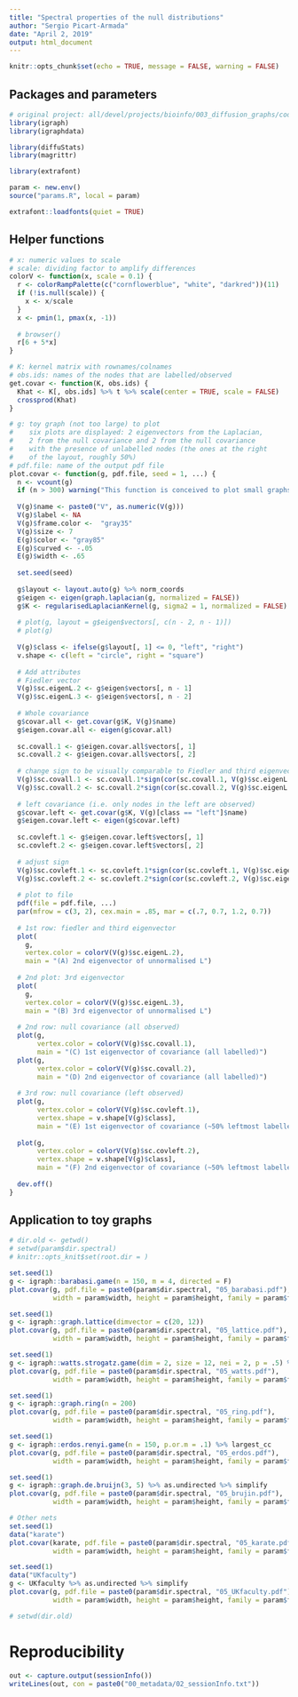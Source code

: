 ```yaml
---
title: "Spectral properties of the null distributions"
author: "Sergio Picart-Armada"
date: "April 2, 2019"
output: html_document
---
```


```r
knitr::opts_chunk$set(echo = TRUE, message = FALSE, warning = FALSE)
```


## Packages and parameters

```r
# original project: all/devel/projects/bioinfo/003_diffusion_graphs/code/synthetic/current
library(igraph)
library(igraphdata)

library(diffuStats)
library(magrittr)

library(extrafont)

param <- new.env()
source("params.R", local = param)

extrafont::loadfonts(quiet = TRUE)
```

## Helper functions

```r
# x: numeric values to scale
# scale: dividing factor to amplify differences
colorV <- function(x, scale = 0.1) {
  r <- colorRampPalette(c("cornflowerblue", "white", "darkred"))(11)
  if (!is.null(scale)) {
    x <- x/scale
  }
  x <- pmin(1, pmax(x, -1))
  
  # browser()
  r[6 + 5*x]
}

# K: kernel matrix with rownames/colnames
# obs.ids: names of the nodes that are labelled/observed
get.covar <- function(K, obs.ids) {
  Khat <- K[, obs.ids] %>% t %>% scale(center = TRUE, scale = FALSE)
  crossprod(Khat)
}

# g: toy graph (not too large) to plot
#    six plots are displayed: 2 eigenvectors from the Laplacian, 
#    2 from the null covariance and 2 from the null covariance 
#    with the presence of unlabelled nodes (the ones at the right 
#    of the layout, roughly 50%)
# pdf.file: name of the output pdf file
plot.covar <- function(g, pdf.file, seed = 1, ...) {
  n <- vcount(g)
  if (n > 300) warning("This function is conceived to plot small graphs")
  
  V(g)$name <- paste0("V", as.numeric(V(g)))
  V(g)$label <- NA
  V(g)$frame.color <-  "gray35"
  V(g)$size <- 7
  E(g)$color <- "gray85"
  E(g)$curved <- -.05
  E(g)$width <- .65
  
  set.seed(seed)
  
  g$layout <- layout.auto(g) %>% norm_coords
  g$eigen <- eigen(graph.laplacian(g, normalized = FALSE))
  g$K <- regularisedLaplacianKernel(g, sigma2 = 1, normalized = FALSE)
  
  # plot(g, layout = g$eigen$vectors[, c(n - 2, n - 1)])
  # plot(g)
  
  V(g)$class <- ifelse(g$layout[, 1] <= 0, "left", "right")
  v.shape <- c(left = "circle", right = "square")
  
  # Add attributes
  # Fiedler vector
  V(g)$sc.eigenL.2 <- g$eigen$vectors[, n - 1]
  V(g)$sc.eigenL.3 <- g$eigen$vectors[, n - 2]
  
  # Whole covariance 
  g$covar.all <- get.covar(g$K, V(g)$name)
  g$eigen.covar.all <- eigen(g$covar.all)
  
  sc.covall.1 <- g$eigen.covar.all$vectors[, 1]
  sc.covall.2 <- g$eigen.covar.all$vectors[, 2]
  
  # change sign to be visually comparable to Fiedler and third eigenvector
  V(g)$sc.covall.1 <- sc.covall.1*sign(cor(sc.covall.1, V(g)$sc.eigenL.2))
  V(g)$sc.covall.2 <- sc.covall.2*sign(cor(sc.covall.2, V(g)$sc.eigenL.3)) 
  
  # left covariance (i.e. only nodes in the left are observed)
  g$covar.left <- get.covar(g$K, V(g)[class == "left"]$name)
  g$eigen.covar.left <- eigen(g$covar.left)
  
  sc.covleft.1 <- g$eigen.covar.left$vectors[, 1]
  sc.covleft.2 <- g$eigen.covar.left$vectors[, 2]
  
  # adjust sign
  V(g)$sc.covleft.1 <- sc.covleft.1*sign(cor(sc.covleft.1, V(g)$sc.eigenL.2))
  V(g)$sc.covleft.2 <- sc.covleft.2*sign(cor(sc.covleft.2, V(g)$sc.eigenL.3)) 
  
  # plot to file
  pdf(file = pdf.file, ...)
  par(mfrow = c(3, 2), cex.main = .85, mar = c(.7, 0.7, 1.2, 0.7))
  
  # 1st row: fiedler and third eigenvector
  plot(
    g, 
    vertex.color = colorV(V(g)$sc.eigenL.2),
    main = "(A) 2nd eigenvector of unnormalised L")
  
  # 2nd plot: 3rd eigenvector
  plot(
    g, 
    vertex.color = colorV(V(g)$sc.eigenL.3), 
    main = "(B) 3rd eigenvector of unnormalised L")
  
  # 2nd row: null covariance (all observed)
  plot(g, 
       vertex.color = colorV(V(g)$sc.covall.1), 
       main = "(C) 1st eigenvector of covariance (all labelled)")
  plot(g, 
       vertex.color = colorV(V(g)$sc.covall.2),
       main = "(D) 2nd eigenvector of covariance (all labelled)")
  
  # 3rd row: null covariance (left observed)
  plot(g, 
       vertex.color = colorV(V(g)$sc.covleft.1),
       vertex.shape = v.shape[V(g)$class], 
       main = "(E) 1st eigenvector of covariance (~50% leftmost labelled)")
  
  plot(g, 
       vertex.color = colorV(V(g)$sc.covleft.2),
       vertex.shape = v.shape[V(g)$class], 
       main = "(F) 2nd eigenvector of covariance (~50% leftmost labelled)")
  
  dev.off()
}
```


## Application to toy graphs

```r
# dir.old <- getwd()
# setwd(param$dir.spectral)
# knitr::opts_knit$set(root.dir = )

set.seed(1)
g <- igraph::barabasi.game(n = 150, m = 4, directed = F)
plot.covar(g, pdf.file = paste0(param$dir.spectral, "05_barabasi.pdf"), 
           width = param$width, height = param$height, family = param$family)

set.seed(1)
g <- igraph::graph.lattice(dimvector = c(20, 12))
plot.covar(g, pdf.file = paste0(param$dir.spectral, "05_lattice.pdf"), 
           width = param$width, height = param$height, family = param$family)

set.seed(1)
g <- igraph::watts.strogatz.game(dim = 2, size = 12, nei = 2, p = .5) %>% largest_cc
plot.covar(g, pdf.file = paste0(param$dir.spectral, "05_watts.pdf"), 
           width = param$width, height = param$height, family = param$family)

set.seed(1)
g <- igraph::graph.ring(n = 200)
plot.covar(g, pdf.file = paste0(param$dir.spectral, "05_ring.pdf"), 
           width = param$width, height = param$height, family = param$family)

set.seed(1)
g <- igraph::erdos.renyi.game(n = 150, p.or.m = .1) %>% largest_cc
plot.covar(g, pdf.file = paste0(param$dir.spectral, "05_erdos.pdf"), 
           width = param$width, height = param$height, family = param$family)

set.seed(1)
g <- igraph::graph.de.bruijn(3, 5) %>% as.undirected %>% simplify
plot.covar(g, pdf.file = paste0(param$dir.spectral, "05_brujin.pdf"), 
           width = param$width, height = param$height, family = param$family)

# Other nets
set.seed(1)
data("karate")
plot.covar(karate, pdf.file = paste0(param$dir.spectral, "05_karate.pdf"), 
           width = param$width, height = param$height, family = param$family)

set.seed(1)
data("UKfaculty")
g <- UKfaculty %>% as.undirected %>% simplify
plot.covar(g, pdf.file = paste0(param$dir.spectral, "05_UKfaculty.pdf"), 
           width = param$width, height = param$height, family = param$family)

# setwd(dir.old)
```

# Reproducibility

```r
out <- capture.output(sessionInfo())
writeLines(out, con = paste0("00_metadata/02_sessionInfo.txt"))
```

